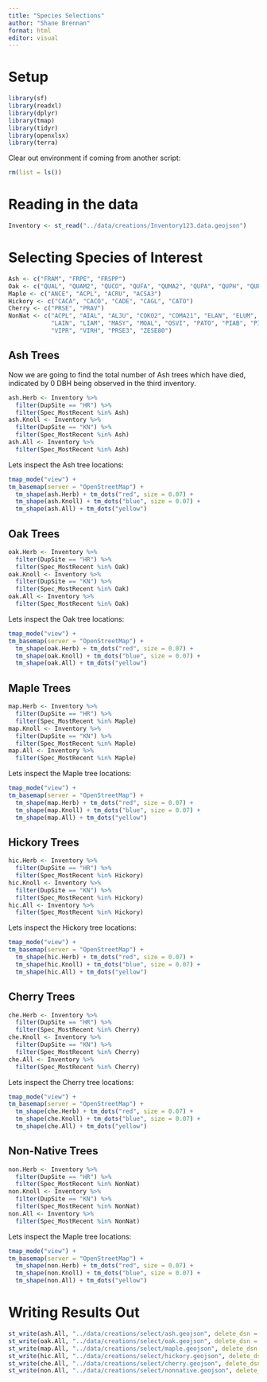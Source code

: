 ---
title: "Species Selections"
author: "Shane Brennan"
format: html
editor: visual
---

# Setup

```{r Library, message=FALSE, warning=FALSE}
library(sf)
library(readxl)
library(dplyr)
library(tmap)
library(tidyr)
library(openxlsx)
library(terra)
```

Clear out environment if coming from another script:

```{r Clear}
rm(list = ls())
```

# Reading in the data

```{r STREAD, warning=FALSE, message=FALSE, results='hide'}
Inventory <- st_read("../data/creations/Inventory123.data.geojson")
```

# Selecting Species of Interest

```{r TreeTypes}
Ash <- c("FRAM", "FRPE", "FRSPP")
Oak <- c("QUAL", "QUAM2", "QUCO", "QUFA", "QUMA2", "QUPA", "QUPH", "QUPR", "QURU", "QUSPP", "QUVE")
Maple <- c("ANCE", "ACPL", "ACRU", "ACSA3")
Hickory <- c("CACA", "CACO", "CADE", "CAGL", "CATO")
Cherry <- c("PRSE", "PRAV")
NonNat <- c("ACPL", "AIAL", "ALJU", "COKO2", "COMA21", "ELAN", "ELUM", "EUAL", "GIBI",
            "LAIN", "LIAM", "MASY", "MOAL", "OSVI", "PATO", "PIAB", "PITH", "PYCA", "PYCO",
            "VIPR", "VIRH", "PRSE3", "ZESE80")
```

## Ash Trees

Now we are going to find the total number of Ash trees which have died, indicated by 0 DBH being observed in the third inventory.

```{r AshDeath, warning=FALSE}
ash.Herb <- Inventory %>%
  filter(DupSite == "HR") %>%
  filter(Spec_MostRecent %in% Ash)
ash.Knoll <- Inventory %>%
  filter(DupSite == "KN") %>%
  filter(Spec_MostRecent %in% Ash)
ash.All <- Inventory %>%
  filter(Spec_MostRecent %in% Ash)
```


Lets inspect the Ash tree locations:
```{r AshLocations, message=FALSE}
tmap_mode("view") +
tm_basemap(server = "OpenStreetMap") +
  tm_shape(ash.Herb) + tm_dots("red", size = 0.07) +
  tm_shape(ash.Knoll) + tm_dots("blue", size = 0.07) +
  tm_shape(ash.All) + tm_dots("yellow")
```

## Oak Trees

```{r Oaks, warning=FALSE}
oak.Herb <- Inventory %>%
  filter(DupSite == "HR") %>%
  filter(Spec_MostRecent %in% Oak)
oak.Knoll <- Inventory %>%
  filter(DupSite == "KN") %>%
  filter(Spec_MostRecent %in% Oak)
oak.All <- Inventory %>%
  filter(Spec_MostRecent %in% Oak)
```


Lets inspect the Oak tree locations:
```{r OakLocations, message=FALSE}
tmap_mode("view") +
tm_basemap(server = "OpenStreetMap") +
  tm_shape(oak.Herb) + tm_dots("red", size = 0.07) +
  tm_shape(oak.Knoll) + tm_dots("blue", size = 0.07) +
  tm_shape(oak.All) + tm_dots("yellow")
```

## Maple Trees

```{r Maples, warning=FALSE}
map.Herb <- Inventory %>%
  filter(DupSite == "HR") %>%
  filter(Spec_MostRecent %in% Maple)
map.Knoll <- Inventory %>%
  filter(DupSite == "KN") %>%
  filter(Spec_MostRecent %in% Maple)
map.All <- Inventory %>%
  filter(Spec_MostRecent %in% Maple)
```


Lets inspect the Maple tree locations:
```{r MaplesLocations, message=FALSE}
tmap_mode("view") +
tm_basemap(server = "OpenStreetMap") +
  tm_shape(map.Herb) + tm_dots("red", size = 0.07) +
  tm_shape(map.Knoll) + tm_dots("blue", size = 0.07) +
  tm_shape(map.All) + tm_dots("yellow")
```

## Hickory Trees

```{r Hickory, warning=FALSE}
hic.Herb <- Inventory %>%
  filter(DupSite == "HR") %>%
  filter(Spec_MostRecent %in% Hickory)
hic.Knoll <- Inventory %>%
  filter(DupSite == "KN") %>%
  filter(Spec_MostRecent %in% Hickory)
hic.All <- Inventory %>%
  filter(Spec_MostRecent %in% Hickory)
```


Lets inspect the Hickory tree locations:
```{r HickoryLocations, message=FALSE}
tmap_mode("view") +
tm_basemap(server = "OpenStreetMap") +
  tm_shape(hic.Herb) + tm_dots("red", size = 0.07) +
  tm_shape(hic.Knoll) + tm_dots("blue", size = 0.07) +
  tm_shape(hic.All) + tm_dots("yellow")
```

## Cherry Trees

```{r Cherries, warning=FALSE}
che.Herb <- Inventory %>%
  filter(DupSite == "HR") %>%
  filter(Spec_MostRecent %in% Cherry)
che.Knoll <- Inventory %>%
  filter(DupSite == "KN") %>%
  filter(Spec_MostRecent %in% Cherry)
che.All <- Inventory %>%
  filter(Spec_MostRecent %in% Cherry)
```


Lets inspect the Cherry tree locations:
```{r CherryLocations, message=FALSE}
tmap_mode("view") +
tm_basemap(server = "OpenStreetMap") +
  tm_shape(che.Herb) + tm_dots("red", size = 0.07) +
  tm_shape(che.Knoll) + tm_dots("blue", size = 0.07) +
  tm_shape(che.All) + tm_dots("yellow")
```


## Non-Native Trees

```{r NonNats, warning=FALSE}
non.Herb <- Inventory %>%
  filter(DupSite == "HR") %>%
  filter(Spec_MostRecent %in% NonNat)
non.Knoll <- Inventory %>%
  filter(DupSite == "KN") %>%
  filter(Spec_MostRecent %in% NonNat)
non.All <- Inventory %>%
  filter(Spec_MostRecent %in% NonNat)
```


Lets inspect the Maple tree locations:
```{r NonNatLocations, message=FALSE}
tmap_mode("view") +
tm_basemap(server = "OpenStreetMap") +
  tm_shape(non.Herb) + tm_dots("red", size = 0.07) +
  tm_shape(non.Knoll) + tm_dots("blue", size = 0.07) +
  tm_shape(non.All) + tm_dots("yellow")
```

# Writing Results Out

```{r WriteOut, message=FALSE, results='hide', warning=FALSE}
st_write(ash.All, "../data/creations/select/ash.geojson", delete_dsn = TRUE)
st_write(oak.All, "../data/creations/select/oak.geojson", delete_dsn = TRUE)
st_write(map.All, "../data/creations/select/maple.geojson", delete_dsn = TRUE)
st_write(hic.All, "../data/creations/select/hickory.geojson", delete_dsn = TRUE)
st_write(che.All, "../data/creations/select/cherry.geojson", delete_dsn = TRUE)
st_write(non.All, "../data/creations/select/nonnative.geojson", delete_dsn = TRUE)
```



